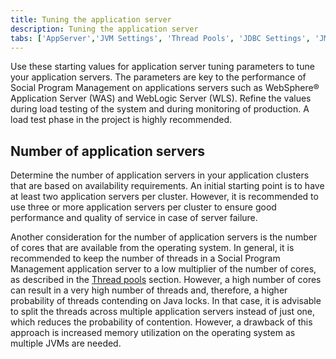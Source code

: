 ```yaml
---
title: Tuning the application server
description: Tuning the application server
tabs: ['AppServer','JVM Settings', 'Thread Pools', 'JDBC Settings', 'JMS Settings', 'WAS Java 2 Security']
---
```


Use these starting values for application server tuning parameters to tune your application servers.
The parameters are key to the performance of Social Program Management on applications servers such as WebSphere®
Application Server (WAS) and WebLogic Server (WLS). Refine the values during load testing of the system and
during monitoring of production. A load test phase in the project is highly recommended.

## Number of application servers

Determine the number of application servers in your application clusters that are based on availability requirements.
An initial starting point is to have at least two application servers per cluster. However, it is recommended
to use three or more application servers per cluster to ensure good performance and quality of service in case of server failure.

Another consideration for the number of application servers is the number of cores that are available from the operating
system. In general, it is recommended to keep the number of threads in a Social Program Management application server
to a low multiplier of the number of cores, as described in the [Thread pools](/tuneappserver/thread-pools) section. However,
a high number of cores can result in a very high number of threads and, therefore, a higher probability of threads
contending on Java locks. In that case, it is advisable to split the threads across multiple application servers
instead of just one, which reduces the probability of contention. However, a drawback of this approach is increased
memory utilization on the operating system as multiple JVMs are needed.
